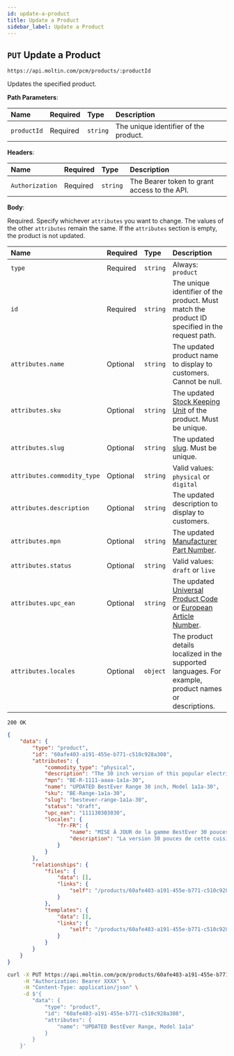 ```yaml
---
id: update-a-product
title: Update a Product
sidebar_label: Update a Product
---
```


## `PUT` Update a Product

```http
https://api.moltin.com/pcm/products/:productId
```

Updates the specified product.

<!--DOCUSAURUS_CODE_TABS-->

<!-- Request -->

**Path Parameters**:

| Name | Required | Type | Description |
| :--- | :--- | :--- | :--- |
| `productId` | Required | `string` | The unique identifier of the product. |

**Headers**:

| Name | Required | Type | Description |
| :--- | :--- | :--- | :--- |
| `Authorization` | Required | `string` | The Bearer token to grant access to the API. |

**Body**:

Required. Specify whichever `attributes` you want to change. The values of the other `attributes` remain the same. If the `attributes` section is empty, the product is not updated.

| Name | Required | Type | Description |
| :--- | :--- | :--- | :--- |
| `type` | Required | `string` | Always: `product` |
| `id` | Required | `string` | The unique identifier of the product. Must match the product ID specified in the request path. |
| `attributes.name` | Optional | `string` | The updated product name to display to customers. Cannot be null.|
| `attributes.sku` | Optional | `string` | The updated [Stock Keeping Unit](../../../glossary.md#stock-keeping-unit-sku) of the product. Must be unique. |
| `attributes.slug` | Optional | `string` | The updated [slug](../../../glossary.md#slug). Must be unique. |
| `attributes.commodity_type` | Optional | `string` | Valid values: `physical` or `digital` |
| `attributes.description` | Optional | `string` | The updated description to display to customers. |
| `attributes.mpn` | Optional | `string` | The updated [Manufacturer Part Number](../../../glossary.md#manufacturer-part-number-mpn). |
| `attributes.status` | Optional | `string` | Valid values: `draft` or `live` |
| `attributes.upc_ean` | Optional | `string` | The updated [Universal Product Code](../../../glossary.md#universal-product-code-upc) or [European Article Number](../../../glossary.md#european-article-number-ean). |
| `attributes.locales` | Optional | `object` | The product details localized in the supported languages. For example, product names or descriptions. |

<!-- Response -->

`200 OK`

```json
{
    "data": {
        "type": "product",
        "id": "60afe403-a191-455e-b771-c510c928a308",
        "attributes": {
            "commodity_type": "physical",
            "description": "The 30 inch version of this popular electric range.",
            "mpn": "BE-R-1111-aaaa-1a1a-30",
            "name": "UPDATED BestEver Range 30 inch, Model 1a1a-30",
            "sku": "BE-Range-1a1a-30",
            "slug": "bestever-range-1a1a-30",
            "status": "draft",
            "upc_ean": "111130303030",
            "locales": {
                "fr-FR": {
                    "name": "MISE À JOUR de la gamme BestEver 30 pouces, modèle 1a1a-30",
                    "description": "La version 30 pouces de cette cuisinière électrique populaire"
                }
            }
        },
        "relationships": {
            "files": {
                "data": [],
                "links": {
                    "self": "/products/60afe403-a191-455e-b771-c510c928a308/relationships/files"
                }
            },
            "templates": {
                "data": [],
                "links": {
                    "self": "/products/60afe403-a191-455e-b771-c510c928a308/relationships/templates"
                }
            }
        }
    }
}
```

<!--END_DOCUSAURUS_CODE_TABS-->

<!--DOCUSAURUS_CODE_TABS-->

<!--cURL-->

```bash
curl -X PUT https://api.moltin.com/pcm/products/60afe403-a191-455e-b771-c510c928a308 \
     -H "Authorization: Bearer XXXX" \
     -H "Content-Type: application/json" \
     -d $'{
        "data": {
            "type": "product",
            "id": "60afe403-a191-455e-b771-c510c928a308",
            "attributes": {
                "name": "UPDATED BestEver Range, Model 1a1a"
            }
        }
    }'
```

<!--END_DOCUSAURUS_CODE_TABS-->

